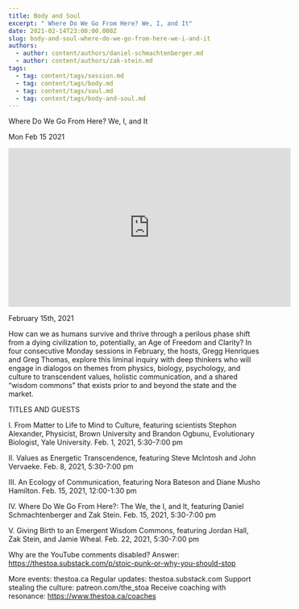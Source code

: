 ```yaml
---
title: Body and Soul
excerpt: " Where Do We Go From Here? We, I, and It"
date: 2021-02-14T23:00:00.000Z
slug: body-and-soul-where-do-we-go-from-here-we-i-and-it
authors:
  - author: content/authors/daniel-schmachtenberger.md
  - author: content/authors/zak-stein.md
tags:
  - tag: content/tags/session.md
  - tag: content/tags/body.md
  - tag: content/tags/soul.md
  - tag: content/tags/body-and-soul.md
---
```




 Where Do We Go From Here? We, I, and It

Mon Feb 15 2021

<iframe width="560" height="315" src="https://www.youtube.com/embed/weZqeVh2Exs" title="Body and Soul: Where Do We Go From Here? We, I, and It w/ Daniel Schmachtenberger and Zak Stein" frameborder="0" allow="accelerometer; autoplay; clipboard-write; encrypted-media; gyroscope; picture-in-picture" allowfullscreen ></iframe>

February 15th, 2021

How can we as humans survive and thrive through a perilous phase shift from a dying civilization to, potentially, an Age of Freedom and Clarity? In four consecutive Monday sessions in February, the hosts, Gregg Henriques and Greg Thomas, explore this liminal inquiry with deep thinkers who will engage in dialogos on themes from physics, biology, psychology, and culture to transcendent values, holistic communication, and a shared “wisdom commons” that exists prior to and beyond the state and the market.

TITLES AND GUESTS

I. From Matter to Life to Mind to Culture, featuring scientists Stephon Alexander, Physicist, Brown University and Brandon Ogbunu, Evolutionary Biologist, Yale University. Feb. 1, 2021, 5:30​​-7:00 pm

II. Values as Energetic Transcendence, featuring Steve McIntosh and John Vervaeke. Feb. 8, 2021, 5:30​​-7:00 pm

III. An Ecology of Communication, featuring Nora Bateson and Diane Musho Hamilton. Feb. 15, 2021, 12:00​​-1:30 pm

IV. Where Do We Go From Here?: The We, the I, and It, featuring Daniel Schmachtenberger and Zak Stein. Feb. 15, 2021, 5:30​​-7:00 pm

V. Giving Birth to an Emergent Wisdom Commons, featuring Jordan Hall, Zak Stein, and Jamie Wheal. Feb. 22, 2021, 5:30​​-7:00 pm

Why are the YouTube comments disabled? Answer: https://thestoa.substack.com/p/stoic-punk-or-why-you-should-stop

More events: thestoa.ca
Regular updates: thestoa.substack.com
Support stealing the culture: patreon.com/the_stoa
Receive coaching with resonance: https://www.thestoa.ca/coaches


